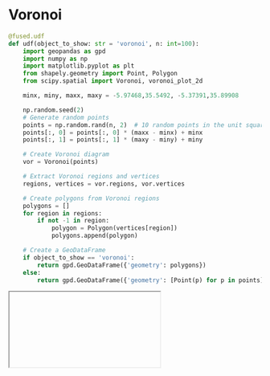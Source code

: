# Voronoi

```python
@fused.udf
def udf(object_to_show: str = 'voronoi', n: int=100):
    import geopandas as gpd
    import numpy as np
    import matplotlib.pyplot as plt
    from shapely.geometry import Point, Polygon
    from scipy.spatial import Voronoi, voronoi_plot_2d

    minx, miny, maxx, maxy = -5.97468,35.5492, -5.37391,35.89908

    np.random.seed(2)
    # Generate random points
    points = np.random.rand(n, 2)  # 10 random points in the unit square
    points[:, 0] = points[:, 0] * (maxx - minx) + minx
    points[:, 1] = points[:, 1] * (maxy - miny) + miny

    # Create Voronoi diagram
    vor = Voronoi(points)

    # Extract Voronoi regions and vertices
    regions, vertices = vor.regions, vor.vertices

    # Create polygons from Voronoi regions
    polygons = []
    for region in regions:
        if not -1 in region:
            polygon = Polygon(vertices[region])
            polygons.append(polygon)

    # Create a GeoDataFrame
    if object_to_show == 'voronoi':
        return gpd.GeoDataFrame({'geometry': polygons})
    else:
        return gpd.GeoDataFrame({'geometry': [Point(p) for p in points]})
```


<Iframe
  id="voronoi"
  url="https://staging.fused.io/workbench#app/s/aH4sIAAAAAAAAA71U32%2BbMBD%2BV5D30EaihEJNk0g8bdqkadpLp76EChl8JF4cm9mmaTbtf98ZkrRl3bSHapeI3N13P74zvvwgteZAFkRsW21c0O451JuA2aDlm0IdvNYZYFspnAesO%2FmbzgIvWduePCvQLVMcw%2FC7anmh%2FMe6yAkn4bwgt9popUVBJgOkylYL5WyQY%2BHISsHBYNjnbluBCXQTDHBBwiAOg8sYHwmd9CV3Rjhf8matd0KtAh9zLBeidUiNTr14g11OnCPTKcxO6rquZjSraD1vrmkSZ0ndMBZXaZzOZilkKaNQJZTVNKvpNTQUMkjnKUvSS1Zll76rrr5C7UqnS4tc8rP7Ycgz5JMfGU18%2F8dh%2FweNodmYRaGkWoWBZA5pnF%2FQaH59lc3CIKURvZonfcSb4C2%2BcQfBlrX9WQ%2F3oqzXzLjzQgUoeEGid%2Bg8mF4wurRuLyEvCOqVflhMp73DTgd7ypnZXNzPke5jmlDCCSbLewE7zMe%2BuS9%2Bi%2BaNt5508ILMhes45KiEI0ir1QHDGZ9j37Xe5rORsxWuXufxE%2B%2FkiS7ZHozNl6Mc5PbJIyNeXgryAfRHq1Uf8GzKo3DmWM6bF5AVuLIRUpa1ltrky4RSf9vx1fRX%2F%2B4PKVIoGKX4R78tLybhOusN8PyL6eBvNXeCu3Xud%2B550GR8iK9yIMfN%2FZchjzPG8StO%2BduYj%2BaxPromJCQGvnXCwBaQL1ksyelf74CBdV59YMawPSp7ZiT%2BDEtE7kIi7PtOypvaACiyaJi08PMX8MBEl4sFAAA%3D"
/>
